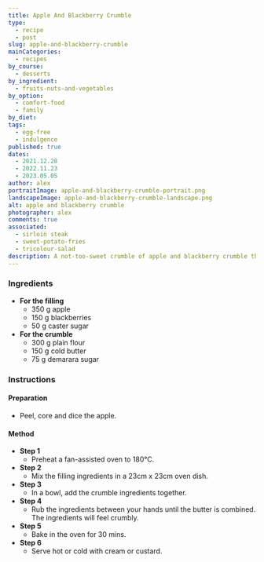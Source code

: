 ```yaml
---
title: Apple And Blackberry Crumble
type:
  - recipe
  - post
slug: apple-and-blackberry-crumble
mainCategories:
  - recipes
by_course:
  - desserts
by_ingredient:
  - fruits-nuts-and-vegetables
by_option:
  - comfort-food
  - family
by_diet:
tags:
  - egg-free
  - indulgence
published: true
dates:
  - 2021.12.28
  - 2022.11.23
  - 2023.05.05
author: alex
portraitImage: apple-and-blackberry-crumble-portrait.png
landscapeImage: apple-and-blackberry-crumble-landscape.png
alt: apple and blackberry crumble
photographer: alex
comments: true
associated:
  - sirloin steak
  - sweet-potato-fries
  - tricolour-salad
description: A not-too-sweet crumble of apple and blackberry crumble that's delicious every time!
---
```


<Ingredients>

### Ingredients

- **For the filling**
  - 350 g apple
  - 150 g blackberries
  - 50 g caster sugar
- **For the crumble**
  - 300 g plain flour
  - 150 g cold butter
  - 75 g demarara sugar

</Ingredients>

<Instructions>

### Instructions

#### Preparation

- Peel, core and dice the apple.

#### Method

- **Step 1**
  - Preheat a fan-assisted oven to 180°C.
- **Step 2**
  - Mix the filling ingredients in a 23cm x 23cm oven dish.
- **Step 3**
  - In a bowl, add the crumble ingredients together.
- **Step 4**
  - Rub the ingredients between your hands until the butter is combined. The ingredients will feel crumbly.
- **Step 5**
  - Bake in the oven for 30 mins.
- **Step 6**
  - Serve hot or cold with cream or custard.

</Instructions>
